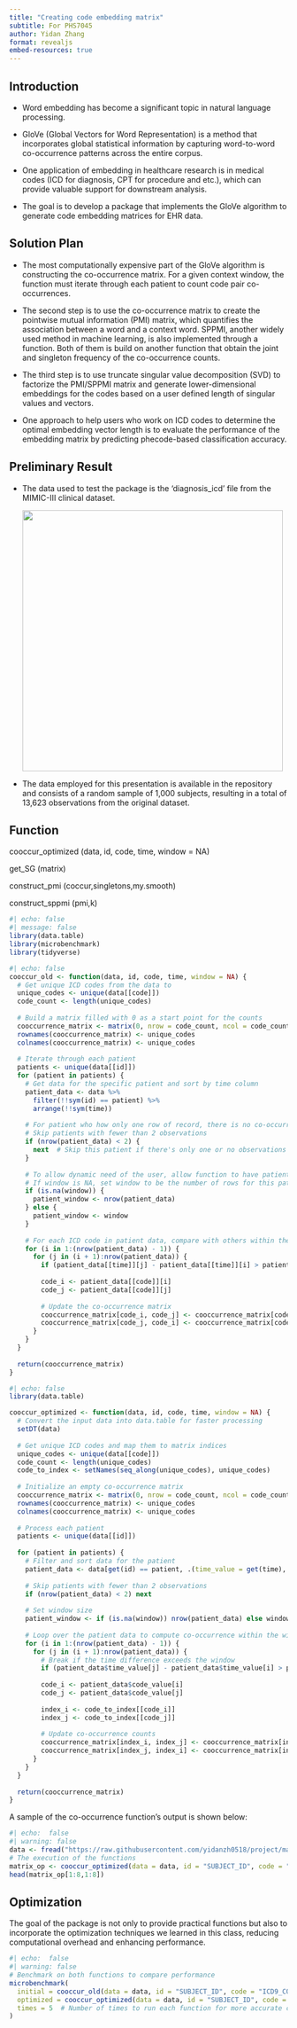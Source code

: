 ```yaml
---
title: "Creating code embedding matrix"
subtitle: For PHS7045
author: Yidan Zhang
format: revealjs
embed-resources: true
---
```


## Introduction {.smaller}

-   Word embedding has become a significant topic in natural language processing.

-   GloVe (Global Vectors for Word Representation) is a method that incorporates global statistical information by capturing word-to-word co-occurrence patterns across the entire corpus.

-   One application of embedding in healthcare research is in medical codes (ICD for diagnosis, CPT for procedure and etc.), which can provide valuable support for downstream analysis.

-   The goal is to develop a package that implements the GloVe algorithm to generate code embedding matrices for EHR data.

## Solution Plan {.smaller}

-   The most computationally expensive part of the GloVe algorithm is constructing the co-occurrence matrix. For a given context window, the function must iterate through each patient to count code pair co-occurrences.

-   The second step is to use the co-occurrence matrix to create the pointwise mutual information (PMI) matrix, which quantifies the association between a word and a context word. SPPMI, another widely used method in machine learning, is also implemented through a function. Both of them is build on another function that obtain the joint and singleton frequency of the co-occurrence counts.

-   The third step is to use truncate singular value decomposition (SVD) to factorize the PMI/SPPMI matrix and generate lower-dimensional embeddings for the codes based on a user defined length of singular values and vectors.

-   One approach to help users who work on ICD codes to determine the optimal embedding vector length is to evaluate the performance of the embedding matrix by predicting phecode-based classification accuracy.

## Preliminary Result {.smaller}

-   The data used to test the package is the 'diagnosis_icd' file from the MIMIC-III clinical dataset.

    ![](images/clipboard-684336803.png){width="471"}

<!-- -->

-   The data employed for this presentation is available in the repository and consists of a random sample of 1,000 subjects, resulting in a total of 13,623 observations from the original dataset.

## Function

cooccur_optimized (data, id, code, time, window = NA)

get_SG (matrix)

construct_pmi (coccur,singletons,my.smooth)

construct_sppmi (pmi,k)

```r
#| echo: false
#| message: false 
library(data.table)
library(microbenchmark)
library(tidyverse)
```

```r
#| echo: false
cooccur_old <- function(data, id, code, time, window = NA) {
  # Get unique ICD codes from the data to 
  unique_codes <- unique(data[[code]])
  code_count <- length(unique_codes)
  
  # Build a matrix filled with 0 as a start point for the counts
  cooccurrence_matrix <- matrix(0, nrow = code_count, ncol = code_count)
  rownames(cooccurrence_matrix) <- unique_codes
  colnames(cooccurrence_matrix) <- unique_codes
  
  # Iterate through each patient
  patients <- unique(data[[id]])
  for (patient in patients) {
    # Get data for the specific patient and sort by time column 
    patient_data <- data %>%
      filter(!!sym(id) == patient) %>%
      arrange(!!sym(time))
    
    # For patient who how only one row of record, there is no co-occurrence code within the patient
    # Skip patients with fewer than 2 observations
    if (nrow(patient_data) < 2) {
      next  # Skip this patient if there's only one or no observations
    }
    
    # To allow dynamic need of the user, allow function to have patient-specific window
    # If window is NA, set window to be the number of rows for this patient
    if (is.na(window)) {
      patient_window <- nrow(patient_data)
    } else {
      patient_window <- window
    }
    
    # For each ICD code in patient data, compare with others within the window
    for (i in 1:(nrow(patient_data) - 1)) {
      for (j in (i + 1):nrow(patient_data)) {
        if (patient_data[[time]][j] - patient_data[[time]][i] > patient_window) break
        
        code_i <- patient_data[[code]][i]
        code_j <- patient_data[[code]][j]
        
        # Update the co-occurrence matrix
        cooccurrence_matrix[code_i, code_j] <- cooccurrence_matrix[code_i, code_j] + 1
        cooccurrence_matrix[code_j, code_i] <- cooccurrence_matrix[code_j, code_i] + 1
      }
    }
  }
  
  return(cooccurrence_matrix)
}

```

```r
#| echo: false
library(data.table)

cooccur_optimized <- function(data, id, code, time, window = NA) {
  # Convert the input data into data.table for faster processing
  setDT(data)
  
  # Get unique ICD codes and map them to matrix indices
  unique_codes <- unique(data[[code]])
  code_count <- length(unique_codes)
  code_to_index <- setNames(seq_along(unique_codes), unique_codes)
  
  # Initialize an empty co-occurrence matrix
  cooccurrence_matrix <- matrix(0, nrow = code_count, ncol = code_count)
  rownames(cooccurrence_matrix) <- unique_codes
  colnames(cooccurrence_matrix) <- unique_codes
  
  # Process each patient
  patients <- unique(data[[id]])
  
  for (patient in patients) {
    # Filter and sort data for the patient
    patient_data <- data[get(id) == patient, .(time_value = get(time), code_value = get(code))][order(time_value)]
    
    # Skip patients with fewer than 2 observations
    if (nrow(patient_data) < 2) next
    
    # Set window size
    patient_window <- if (is.na(window)) nrow(patient_data) else window
    
    # Loop over the patient data to compute co-occurrence within the window
    for (i in 1:(nrow(patient_data) - 1)) {
      for (j in (i + 1):nrow(patient_data)) {
        # Break if the time difference exceeds the window
        if (patient_data$time_value[j] - patient_data$time_value[i] > patient_window) break
        
        code_i <- patient_data$code_value[i]
        code_j <- patient_data$code_value[j]
        
        index_i <- code_to_index[[code_i]]
        index_j <- code_to_index[[code_j]]
        
        # Update co-occurrence counts
        cooccurrence_matrix[index_i, index_j] <- cooccurrence_matrix[index_i, index_j] + 1
        cooccurrence_matrix[index_j, index_i] <- cooccurrence_matrix[index_j, index_i] + 1
      }
    }
  }
  
  return(cooccurrence_matrix)
}

```

A sample of the co-occurrence function's output is shown below:

```r
#| echo:  false
#| warning: false
data <- fread("https://raw.githubusercontent.com/yidanzh0518/project/main/data/sample_data.csv")
# The execution of the functions
matrix_op <- cooccur_optimized(data = data, id = "SUBJECT_ID", code = "ICD9_CODE", time = "SEQ_NUM", window = NA)
head(matrix_op[1:8,1:8])
```

## Optimization

The goal of the package is not only to provide practical functions but also to incorporate the optimization techniques we learned in this class, reducing computational overhead and enhancing performance.

```r
#| echo:  false
#| warning: false
# Benchmark on both functions to compare performance
microbenchmark(
  initial = cooccur_old(data = data, id = "SUBJECT_ID", code = "ICD9_CODE", time = "SEQ_NUM", window = NA),
  optimized = cooccur_optimized(data = data, id = "SUBJECT_ID", code = "ICD9_CODE", time = "SEQ_NUM", window = NA),
  times = 5  # Number of times to run each function for more accurate comparison
)

```
